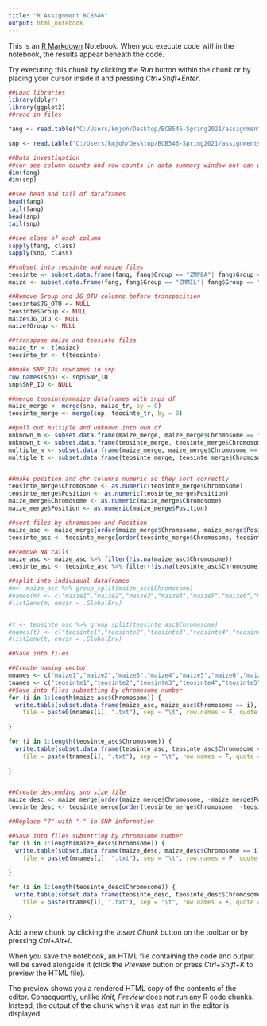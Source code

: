 ```yaml
---
title: "R Assignment BCB546"
output: html_notebook
---
```


This is an [R Markdown](http://rmarkdown.rstudio.com) Notebook. When you execute code within the notebook, the results appear beneath the code. 

Try executing this chunk by clicking the *Run* button within the chunk or by placing your cursor inside it and pressing *Ctrl+Shift+Enter*. 

```r
##Load libraries
library(dplyr)
library(ggplot2)
##read in files 

fang <- read.table("C:/Users/kmjoh/Desktop/BCB546-Spring2021/assignments/R_Assignment/fang_et_al_genotypes.txt", header = T)

snp <- read.table("C:/Users/kmjoh/Desktop/BCB546-Spring2021/assignments/R_Assignment/snp_position.txt", sep = "\t", header = T)
```


```r
##Data investigation
##can see column counts and row counts in data summary window but can use the following if unsure
dim(fang)
dim(snp)

##see head and tail of dataframes
head(fang)
tail(fang)
head(snp)
tail(snp)

##see class of each column
sapply(fang, class)
sapply(snp, class)
```


```r
##subset into teosinte and maize files
teosinte <- subset.data.frame(fang, fang$Group == "ZMPBA"| fang$Group == "ZMPIL"|fang$Group == "ZMPJA")
maize <- subset.data.frame(fang, fang$Group == "ZMMIL"| fang$Group == "ZMMLR"|fang$Group == "ZMMMR")

##Remove Group and JG_OTU columns before transposition
teosinte$JG_OTU <- NULL
teosinte$Group <- NULL
maize$JG_OTU <- NULL
maize$Group <- NULL

##transpose maize and teosinte files 
maize_tr <- t(maize)
teosinte_tr <- t(teosinte)

##make SNP_IDs rownames in snp
row.names(snp) <- snp$SNP_ID
snp$SNP_ID <- NULL

##merge teosinte/mmaize dataframes with snps df
maize_merge <- merge(snp, maize_tr, by = 0)
teosinte_merge <- merge(snp, teosinte_tr, by = 0)

##pull out multiple and unknown into own df 
unknown_m <- subset.data.frame(maize_merge, maize_merge$Chromosome == "unknown")
unknown_t <- subset.data.frame(teosinte_merge, teosinte_merge$Chromosome == "unknown")
multiple_m <- subset.data.frame(maize_merge, maize_merge$Chromosome == "multiple")
multiple_t <- subset.data.frame(teosinte_merge, teosinte_merge$Chromosome == "multiple")


##make position and chr columns numeric so they sort correctly
teosinte_merge$Chromosome <- as.numeric(teosinte_merge$Chromosome)
teosinte_merge$Position <- as.numeric(teosinte_merge$Position)
maize_merge$Chromosome <- as.numeric(maize_merge$Chromosome)
maize_merge$Position <- as.numeric(maize_merge$Position)

##sort files by chromosome and Position
maize_asc <- maize_merge[order(maize_merge$Chromosome, maize_merge$Position),]
teosinte_asc <- teosinte_merge[order(teosinte_merge$Chromosome, teosinte_merge$Position),]

##remove NA calls 
maize_asc <- maize_asc %>% filter(!is.na(maize_asc$Chromosome))
teosinte_asc <- teosinte_asc %>% filter(!is.na(teosinte_asc$Chromosome))

##split into individual dataframes
#m<- maize_asc %>% group_split(maize_asc$Chromosome) 
#names(m) <- c("maize1","maize2","maize3","maize4","maize5","maize6","maize7","maize8","maize9","maize10")
#list2env(m, envir = .GlobalEnv)


#t <- teosinte_asc %>% group_split(teosinte_asc$Chromosome) 
#names(t) <- c("teosinte1","teosinte2","teosinte3","teosinte4","teosinte5","teosinte6","teosinte7","teosinte8","teosinte9","teosinte10")
#list2env(t, envir = .GlobalEnv)

##Save into files

##Create naming vector 
mnames <- c("maize1","maize2","maize3","maize4","maize5","maize6","maize7","maize8","maize9","maize10")
tnames <- c("teosinte1","teosinte2","teosinte3","teosinte4","teosinte5","teosinte6","teosinte7","teosinte8","teosinte9","teosinte10")
##Save into files subsetting by chromosome number
for (i in 1:length(maize_asc$Chromosome)) {
  write.table(subset.data.frame(maize_asc, maize_asc$Chromosome == i),
    file = paste0(mnames[i], ".txt"), sep = "\t", row.names = F, quote = F)
  
}

for (i in 1:length(teosinte_asc$Chromosome)) {
  write.table(subset.data.frame(teosinte_asc, teosinte_asc$Chromosome == i),
    file = paste(tnames[i], ".txt"), sep = "\t", row.names = F, quote = F)
  
}


##Create descending snp size file
maize_desc <- maize_merge[order(maize_merge$Chromosome, -maize_merge$Position),]
teosinte_desc <- teosinte_merge[order(teosinte_merge$Chromosome, -teosinte_merge$Position),]

##Replace "?" with "-" in SNP information

##Save into files subsetting by chromosome number
for (i in 1:length(maize_desc$Chromosome)) {
  write.table(subset.data.frame(maize_desc, maize_desc$Chromosome == i),
    file = paste0(mnames[i], ".txt"), sep = "\t", row.names = F, quote = F)
  
}

for (i in 1:length(teosinte_desc$Chromosome)) {
  write.table(subset.data.frame(teosinte_desc, teosinte_desc$Chromosome == i),
    file = paste(tnames[i], ".txt"), sep = "\t", row.names = F, quote = F)
  
}

```

Add a new chunk by clicking the *Insert Chunk* button on the toolbar or by pressing *Ctrl+Alt+I*.

When you save the notebook, an HTML file containing the code and output will be saved alongside it (click the *Preview* button or press *Ctrl+Shift+K* to preview the HTML file).

The preview shows you a rendered HTML copy of the contents of the editor. Consequently, unlike *Knit*, *Preview* does not run any R code chunks. Instead, the output of the chunk when it was last run in the editor is displayed.
